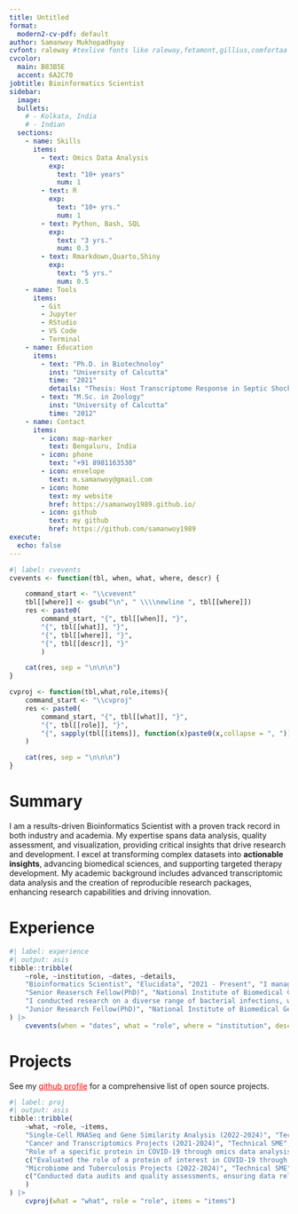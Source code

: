 ```yaml
---
title: Untitled
format:
  modern2-cv-pdf: default
author: Samanwoy Mukhopadhyay
cvfont: raleway #texlive fonts like raleway,fetamont,gillius,comfortaa
cvcolor: 
  main: B83B5E
  accent: 6A2C70
jobtitle: Bioinformatics Scientist
sidebar:
  image: 
  bullets:
    # - Kolkata, India
    # - Indian
  sections: 
    - name: Skills
      items:
        - text: Omics Data Analysis
          exp: 
            text: "10+ years"
            num: 1
        - text: R
          exp: 
            text: "10+ yrs."
            num: 1
        - text: Python, Bash, SQL
          exp: 
            text: "3 yrs."
            num: 0.3
        - text: Rmarkdown,Quarto,Shiny
          exp: 
            text: "5 yrs."
            num: 0.5
    - name: Tools
      items:
        - Git
        - Jupyter
        - RStudio
        - VS Code
        - Terminal 
    - name: Education
      items:
        - text: "Ph.D. in Biotechnoloy"
          inst: "University of Calcutta"
          time: "2021"
          details: "Thesis: Host Transcriptome Response in Septic Shock"
        - text: "M.Sc. in Zoology"
          inst: "University of Calcutta"
          time: "2012"
    - name: Contact
      items:
        - icon: map-marker
          text: Bengaluru, India
        - icon: phone
          text: "+91 8981163530"
        - icon: envelope
          text: m.samanwoy@gmail.com
        - icon: home
          text: my website
          href: https://samanwoy1989.github.io/
        - icon: github
          text: my github
          href: https://github.com/samanwoy1989
execute: 
  echo: false
---
```


```r
#| label: cvevents
cvevents <- function(tbl, when, what, where, descr) {

    command_start <- "\\cvevent"
    tbl[[where]] <- gsub("\n", " \\\\newline ", tbl[[where]])
    res <- paste0(
        command_start, "{", tbl[[when]], "}", 
        "{", tbl[[what]], "}",
        "{", tbl[[where]], "}",
        "{", tbl[[descr]], "}"
        )

    cat(res, sep = "\n\n\n")
}

cvproj <- function(tbl,what,role,items){
    command_start <- "\\cvproj"
    res <- paste0(
        command_start, "{", tbl[[what]], "}",
        "{", tbl[[role]], "}",
        "{", sapply(tbl[[items]], function(x)paste0(x,collapse = ", ")), "}"
    )

    cat(res, sep = "\n\n\n")
}
```

# Summary

I am a results-driven Bioinformatics Scientist with a proven track record in both industry and academia. My expertise spans data analysis, quality assessment, and visualization, providing critical insights that drive research and development. I excel at transforming complex datasets into **actionable insights**, advancing biomedical sciences, and supporting targeted therapy development. My academic background includes advanced transcriptomic data analysis and the creation of reproducible research packages, enhancing research capabilities and driving innovation.

# Experience

```r
#| label: experience
#| output: asis
tibble::tribble(
    ~role, ~institution, ~dates, ~details,
    "Bioinformatics Scientist", "Elucidata", "2021 - Present", "I managed multiple client projects during my 3+ years in Industry. I worked as a techinical subject matter expert for a number of projects that helped my clients achivee high quality insights that saved them time and cost getting meaning ful results to achieve there goal faster. this was mostly pharma companies trying to find drug targets or responsible for various diseases.",
    "Senior Reasersch Fellow(PhD)", "National Institute of Biomedical Genomics", "2016 - 2020",
    "I conducted research on a diverse range of bacterial infections, with a primary focus on host responses in sepsis, viral cancers, and COVID-19. I utilized various transcriptomic technologies to drive these investigations.",
    "Junior Research Fellow(PhD)", "National Institute of Biomedical Genomics", "2013 - 2015", "I conducted both wet lab and dry lab experiments, from collecting samples in hospitals to generating transcriptome data for my PhD project. My research focused on studying the host transcriptome response to bacterial sepsis."
) |>
    cvevents(when = "dates", what = "role", where = "institution", descr = "details")
```

# Projects

See my [github profile](https://github.com/samanwoy1989){style="color: red;"} for a comprehensive list of open source projects.\

```r
#| label: proj
#| output: asis
tibble::tribble(
    ~what, ~role, ~items,
    "Single-Cell RNASeq and Gene Similarity Analysis (2022-2024)", "Technical SME", c("Analyzed single-cell RNASeq data and established pipelines for gene similarity in siRNA treatments. Enhanced research capabilities, streamlined data analysis processes, and saved significant time and financial resources for clients by facilitating the development of targeted therapies."),
    "Cancer and Transcriptomics Projects (2021-2024)", "Technical SME", c("Conducted transcriptomics, proteomics, and meta-analysis across various cancers for different clients. Streamlined data analysis, accelerated insights into diverse cancer types, and delivered actionable results efficiently as a Technical SME."),
    "Role of a specific protein in COVID-19 through omics data analysis", "Technical SME",
    c("Evaluated the role of a protein of interest in COVID-19 through omics data analysis, providing critical insights. Accelerated research efforts, saved significant time and costs in planning future experiments for a reputed academic lab as a Technical SME."),
    "Microbiome and Tuberculosis Projects (2022-2024)", "Technical SME",
    c("Conducted data audits and quality assessments, ensuring data reliability for microbiome and tuberculosis projects. Prevented costly errors and rework, saved clients time and resources by providing high-quality data from the outset, enhancing the accuracy of downstream analyses."
    )
) |>
    cvproj(what = "what", role = "role", items = "items")

```
